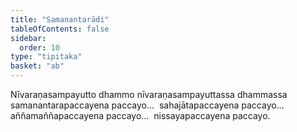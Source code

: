 ```yaml
---
title: "Samanantarādi"
tableOfContents: false
sidebar:
  order: 10
type: "tipitaka"
basket: "ab"
---
```



<DynamicBreadcrumb />

<Division number="72">

<Paragraph number="2043">
Nīvaraṇasampayutto dhammo nīvaraṇasampayuttassa dhammassa samanantarapaccayena paccayo…  sahajātapaccayena paccayo…  aññamaññapaccayena paccayo…  nissayapaccayena paccayo.
</Paragraph>
</Division>